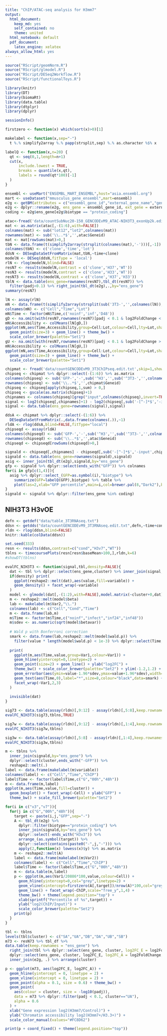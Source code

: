 ```yaml
---
title: "ChIP/ATAC-seq analysis for H3mm7"
output:
  html_document: 
    keep_md: yes
    self_contained: no
    theme: united
  html_notebook: default
  pdf_document:
    latex_engine: xelatex
always_allow_html: yes
---
```


```r
source("RScript/geomNorm.R")
source("RScript/glmodel.R")
source("RScript/DESeq2Workflow.R")
source("RScript/functionalToys.R")

library(knitr)
library(DT)
library(biomaRt)
library(data.table)
library(dtplyr)
library(dplyr)
```

```r
sessionInfo()
```

```r
firstzero <- function(x) which(sort(x)>0)[1]

makelabel <- function(x,sep="-")
  t %.% simplify2array %.% papp(strsplit,sep) %.% as.character %$% x

labelQ <- function(x,n=20) {
  qt <- seq(0,1,length=n+1)
  cut(x,
      include.lowest = TRUE,
      breaks = quantile(x,qt),
      labels = round(qt*100)[-1]
  )
}
```

```r
ensembl <- useMart("ENSEMBL_MART_ENSEMBL",host="asia.ensembl.org")
mart <- useDataset("mmusculus_gene_ensembl",mart=ensembl)
e2g <- getBM(attributes = c("ensembl_gene_id","external_gene_name","gene_biotype"), mart = mart)
e2g <- dplyr::rename(e2g, ens_gene = ensembl_gene_id, ext_gene = external_gene_name, biotype = gene_biotype)
coding <- e2g$ens_gene[e2g$biotype == "protein_coding"]
```

```r
atac<-fread('data/countSubNuc20-150_GENCODEvM9_ATAC-NIH3T3_exonUp2k.edit.txt',skip=1,showProgress = FALSE)
mat <- as.matrix(atac[,-(1:6),with=FALSE])
colnames(mat) <- sub("lot12","lot2",colnames(mat))
rownames(mat) <- sub('\\..*$','',atac$Geneid)
mat <- mat[rowSums(mat)>0,]
tbN <- data.frame(t(simplify2array(strsplit(colnames(mat),'-')))[,-1])
colnames(tbN) <- c('clone','time','lot')
ddsN <- DESeqDataSetFromMatrix(mat,tbN,~time+clone)
modelN <- DESeq(ddsN,fitType = 'local')
rlN <- rlog(modelN,blind=FALSE)
resN7 <- results(modelN,contrast = c('clone','H37','WT'))
resN3 <- results(modelN,contrast = c('clone','H33','WT'))
resN73 <- results(modelN,contrast = c('clone','H37','H33'))
tblN <- data.table(ens_gene=rownames(resN7),tbl_dt(resN7)) %>%
  filter(padj<0.1) %>% right_join(tbl_dt(e2g),.,by="ens_gene")
summary(resN7)
```


```r
lN <- assay(rlN)
mN <- data.frame(t(simplify2array(strsplit(sub('3T3-','',colnames(lN)),'-'))))
colnames(mN) <- c("Cell","Time","Lot")
mN$Time <- factor(mN$Time,c('noinf','inf','D48'))
gD <- na.omit(with(resN7,rownames(resN7)[padj < 0.1 & log2FoldChange < 0]))
mN$Accessibility <- colMeans(lN[gD,])
ggplot(mN,aes(Time,Accessibility,group=Cell:Lot,colour=Cell,lty=Lot,shape=Cell)) +
  geom_point(size=3) + geom_line() + theme_bw() +
  scale_color_brewer(palette="Set1")
gU <- na.omit(with(resN7,rownames(resN7)[padj < 0.1 & log2FoldChange > 0]))
mN$Accessibility <- colMeans(lN[gU,])
ggplot(mN,aes(Time,Accessibility,group=Cell:Lot,colour=Cell,lty=Lot,shape=Cell)) +
  geom_point(size=3) + geom_line() + theme_bw() +
  scale_color_brewer(palette="Set1")
```


```r
chipmat <- fread('data/countGENCODEvM9_3T3ChIPseq.edit.txt',skip=1,showProgress=FALSE)
chipseq <- chipmat %>% dplyr::select(-(1:6)) %>% as.matrix
colnames(chipseq) <- sub('GFP-','-',sub('^H3','',sub('^3T3-','',colnames(chipseq))))
rownames(chipseq) <- sub('\\..*$','',chipmat$Geneid)
chipseq <- chipseq[apply(chipseq,1,sum) > 0,]
chipseq <- gscale(as.matrix(chipseq)+1)
chipnames <- colnames(chipseq)[grep("input",colnames(chipseq),invert=TRUE)]
signal <- log2(chipseq[,chipnames]+1) - log2(chipseq[,sub('-[^-]*$','-input',chipnames)]+1)
signal <- data.table(ens_gene=rownames(signal),signal)
```


```r
ddsA <- chipmat %>% dplyr::select(-(1:6)) %>%
  DESeqDataSetFromMatrix(.,data.frame(colnames(.)),~1)
rldA <- rlog(ddsA,blind=FALSE,fitType="local")
chipseqd <- assay(rldA)
colnames(chipseqd) <- sub('GFP-','-',sub('^H3','',sub('^3T3-','',colnames(chipseqd))))
rownames(chipseqd) <- sub('\\..*$','',atac$Geneid)
chipseqd <- chipseqd[rowSums(chipseqd)>0,]
```


```r
signald <- chipseqd[,chipnames] - chipseqd[,sub('-[^-]*$','-input',chipnames)]
signald <- data.table(ens_gene=rownames(signald),signald)
asig <- inner_join(tbl_dt(e2g),signald,by="ens_gene") 
gfp <- signald %>% dplyr::select(ends_with("GFP")) %>% colnames
for(i in gfp[c(1,4)]){
  asig %>% dplyr::select_(GFP=as.symbol(i),"biotype") %>%
    summarize(GFP=labelQ(GFP),biotype) %>% table %>%
    plot(las=2,xlab="GFP percentile",main=i,col=brewer.pal(8,"Dark2"),border=FALSE)
}
signald <- signald %>% dplyr::filter(ens_gene %in% coding)
```


NIH3T3 H3vOE
------------

```r
defn <- getdef("data/table_3T3RNAseq.txt")
ddsn <- getdds("data/countGENCODEvM9_3T3RNAseq.edit.txt",defn,~time+cond)
rldn <- rlog(ddsn,blind=FALSE)
knitr::kable(colData(ddsn))
```

```r
set.seed(333)
resn <- results(ddsn,contrast=c("cond","H3v7","WT"))
tblns <- timecoursePlots(resn[resn$baseMean>100,],rldn,k=6)
#showDT(tblns)
```


```r
evalFC_NIH3T3 <- function(signal,tbl,density=FALSE){
  dat <- tbl %>% dplyr::select(ens_gene,cluster) %>% inner_join(signal,by='ens_gene')
  if(density) print(
    ggplot(reshape2::melt(dat),aes(value,fill=variable)) + 
    geom_density() + facet_wrap(~variable)
  )
  model <- glmodel(dat[,-(1:2),with=FALSE],model.matrix(~cluster+0,dat))
  m <- reshape2::melt(model$beta)
  lab <- makelabel(m$Var2,"\\.")
  colnames(lab) <- c("Cell","Cond","Time")
  m <- data.frame(lab,m)
  m$Time <- factor(m$Time,c("noinf","infect","inf24","inf48"))
  m$sdev <- as.numeric(sqrt(model$betavar))
  
  # Wald p with Bonferroni correction
  smark <- data.frame(lab,reshape2::melt(model$wald.p)) %>%
    filter(value * length(model$wald.p) < 1e-3) %>% dplyr::select(Time,Var1)
  
  print(
    ggplot(m,aes(Time,value,group=Var1,colour=Var1)) +
    geom_hline(yintercept=0,linetype=2) +
    geom_point(size=2) + geom_line() + ylab("log2FC") +
    theme_bw() + scale_color_brewer(palette="Set2") + ylim(-1.2,1.2) +
    geom_errorbar(aes(ymin=value-1.96*sdev,ymax=value+1.96*sdev),width=.3) +
    geom_text(aes(Time,0),label="*",size=8,colour="black",data=smark) +
    facet_wrap(~Var1,2,3)
  )
  
  invisible(dat)
}
```

```r
sig73 <- data.table(assay(rldn)[,9:12] - assay(rldn)[,5:8],keep.rownames = "ens_gene")
evalFC_NIH3T3(sig73,tblns,TRUE)
```


```r
sig7w <- data.table(assay(rldn)[,9:12] - assay(rldn)[,1:4],keep.rownames = "ens_gene")
evalFC_NIH3T3(sig7w,tblns) 
```

```r
sig3w <- data.table(assay(rldn)[,5:8] - assay(rldn)[,1:4],keep.rownames = "ens_gene")
evalFC_NIH3T3(sig3w,tblns) 
```

```r
m <- tblns %>%
  inner_join(signald,by="ens_gene") %>%
  dplyr::select(cluster,ends_with("-GFP")) %>%
  reshape2::melt(.)
label <- data.frame(makelabel(m$variable))
colnames(label) <- c("Cell","Time","ChIP")
label$Time <- factor(label$Time,c("G","00h","48h"))
m <- data.frame(m,label)
ggplot(m,aes(Time,value,fill=cluster)) +
  geom_boxplot() + facet_wrap(~Cell) + ylab("GFP") +
  theme_bw() + scale_fill_brewer(palette="Set2")
```


```r
for(i in c("v3","v7")){
  for(j in c("G","00h","48h")){
    target <- paste(i,j,"GFP",sep="-")
    A <- tbl_dt(e2g) %>%
      dplyr::filter(biotype=="protein_coding") %>%
      inner_join(signald,by="ens_gene") %>%
      dplyr::select(-ends_with("H3v3")) %>%
      arrange_(as.symbol(target)) %>% 
      dplyr::select(contains(paste0("-",j,"-"))) %>%
      apply(2,function(x) lowess(x)$y) %>% as.matrix
    m <- reshape2::melt(A)
    label <- data.frame(makelabel(m$Var2))
    colnames(label) <- c("Cell","Time","ChIP")
    label$Time <- factor(label$Time,c("G","00h","48h"))
    m <- data.table(m,label)
    p <- ggplot(m,aes(Var1/20886*100,value,colour=Cell)) + 
      geom_hline(yintercept=0,col="grey",linetype=2) +
      geom_vline(xintercept=firstzero(A[,target])/nrow(A)*100,col="grey",linetype=2) +
      geom_line() + facet_wrap(~ChIP,scale="free_y",1,4) +
      theme_bw() + theme(legend.position="top") +
      xlab(sprintf("Percentile of %s",target)) +
      ylab("log2(ChIP/Input)") +
      scale_color_brewer(palette="Set2")
    print(p)
  }
}
```


```r
tbl <- tblns
levels(tbl$cluster) <- c("SA","UA","DB","DA","UB","SB")
m73 <- resN73 %>% tbl_df %>%
data.table(keep.rownames = "ens_gene") %>%
  right_join(tbl %>% dplyr::select(ens_gene, cluster, log2FC_E = log2FoldChange)) %>%
  dplyr::select(ens_gene, cluster, log2FC_E, log2FC_A = log2FoldChange, padj) %>%
  inner_join(e2g, .) %>% arrange(cluster)

p <- ggplot(m73, aes(log2FC_E, log2FC_A)) +
  geom_hline(yintercept = 0, linetype = 2) +
  geom_vline(xintercept = 0, linetype = 2) +
  geom_point(alpha = 0.1, size = 0.6) + theme_bw() +
  geom_point(
    aes(colour = cluster, size = -log10(padj)),
    data = m73 %>% dplyr::filter(padj < 0.1, cluster=="UA"),
    alpha = 0.6
  ) +
  xlab("Gene expression log2(H3mm7/Control)") +
  ylab("Chromatin accessibility log2(H3mm7+/H3.3+)") +
  scale_color_manual(values="#FC8D62")

print(p + coord_fixed() + theme(legend.position="top"))
```